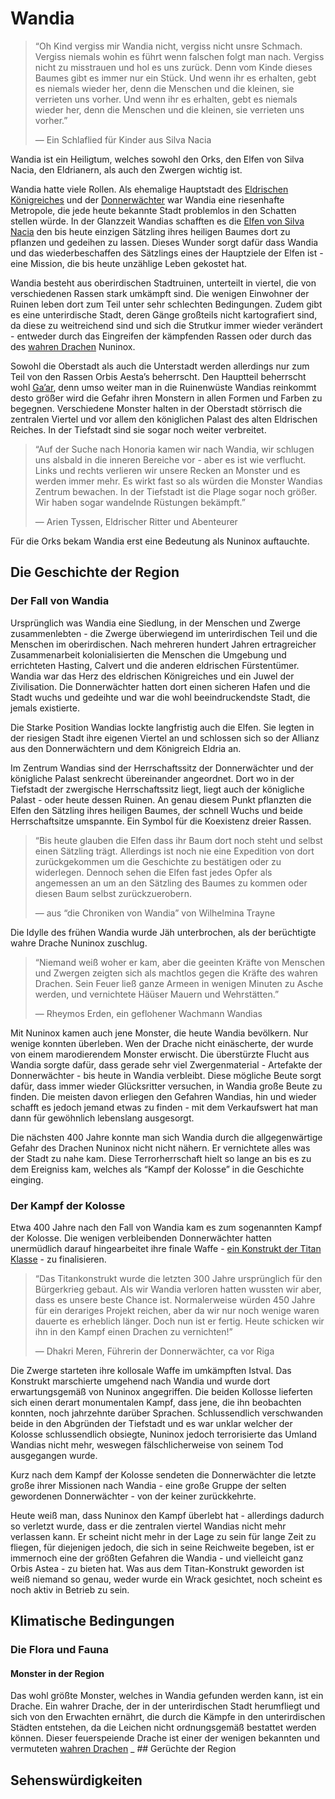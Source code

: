 # Wandia {#Wandia}

> "Oh Kind vergiss mir Wandia nicht, vergiss nicht unsre Schmach. Vergiss niemals wohin es führt wenn falschen folgt man nach. Vergiss nicht zu misstrauen und hol es uns zurück. Denn vom Kinde dieses Baumes gibt es immer nur ein Stück. Und wenn ihr es erhalten, gebt es niemals wieder her, denn die Menschen und die kleinen, sie verrieten uns vorher. Und wenn ihr es erhalten, gebt es niemals wieder her, denn die Menschen und die kleinen, sie verrieten uns vorher."
>
> --- Ein Schlaflied für Kinder aus Silva Nacia

Wandia ist ein Heiligtum, welches sowohl den Orks, den Elfen von Silva Nacia, den Eldrianern, als auch den Zwergen wichtig ist. 

Wandia hatte viele Rollen. Als ehemalige Hauptstadt des <font color="green">[Eldrischen Königreiches](#Eldria)</font> und der <font color="green">[Donnerwächter](#Donnerwächter)</font> war Wandia eine riesenhafte Metropole, die jede heute bekannte Stadt problemlos in den Schatten stellen würde. 
In der Glanzzeit Wandias schafften es die <font color="green">[Elfen von Silva Nacia](#SilvaNacia)</font> den bis heute einzigen Sätzling ihres heiligen Baumes dort zu pflanzen und gedeihen zu lassen. Dieses Wunder sorgt dafür dass Wandia und das wiederbeschaffen des Sätzlings eines der Hauptziele der Elfen ist - eine Mission, die bis heute unzählige Leben gekostet hat.

Wandia besteht aus oberirdischen Stadtruinen, unterteilt in viertel, die von verschiedenen Rassen stark umkämpft sind. Die wenigen Einwohner der Ruinen leben dort zum Teil unter sehr schlechten Bedingungen.
Zudem gibt es eine unterirdische Stadt, deren Gänge großteils nicht kartografiert sind, da diese zu weitreichend sind und sich die Strutkur immer wieder verändert - entweder durch das Eingreifen der kämpfenden Rassen oder durch das des <font color="green">[wahren Drachen](#WahrerDrache)</font> Nuninox.

Sowohl die Oberstadt als auch die Unterstadt werden allerdings nur zum Teil von den Rassen Orbis Aesta's beherrscht. Den Hauptteil beherrscht wohl <font color="green">[Ga'ar](#Ga'ar)</font>, denn umso weiter man in die Ruinenwüste Wandias reinkommt desto größer wird die Gefahr ihren Monstern in allen Formen und Farben zu begegnen. Verschiedene Monster halten in der Oberstadt störrisch die zentralen Viertel und vor allem den königlichen Palast des alten Eldrischen Reiches. In der Tiefstadt sind sie sogar noch weiter verbreitet.

> "Auf der Suche nach Honoria kamen wir nach Wandia, wir schlugen uns alsbald in die inneren Bereiche vor - aber es ist wie verflucht. Links und rechts verlieren wir unsere Recken an Monster und es werden immer mehr. Es wirkt fast so als würden die Monster Wandias Zentrum bewachen. In der Tiefstadt ist die Plage sogar noch größer. Wir haben sogar wandelnde Rüstungen bekämpft."
>
> --- Arien Tyssen, Eldrischer Ritter und Abenteurer

Für die Orks bekam Wandia erst eine Bedeutung als Nuninox auftauchte.

## Die Geschichte der Region

### Der Fall von Wandia

Ursprünglich was Wandia eine Siedlung, in der Menschen und Zwerge zusammenlebten - die Zwerge überwiegend im unterirdischen Teil und die Menschen im oberirdischen. Nach mehreren hundert Jahren ertragreicher Zusammenarbeit kolonialisierten die Menschen die Umgebung und errichteten Hasting, Calvert und die anderen eldrischen Fürstentümer. 
Wandia war das Herz des eldrischen Königreiches und ein Juwel der Zivilisation. Die Donnerwächter hatten dort einen sicheren Hafen und die Stadt wuchs und gedeihte und war die wohl beeindruckendste Stadt, die jemals existierte. 

Die Starke Position Wandias lockte langfristig auch die Elfen. Sie legten in der riesigen Stadt ihre eigenen Viertel an und schlossen sich so der Allianz aus den Donnerwächtern und dem Königreich Eldria an.

Im Zentrum Wandias sind der Herrschaftssitz der Donnerwächter und der königliche Palast senkrecht übereinander angeordnet. Dort wo in der Tiefstadt der zwergische Herrschaftssitz liegt, liegt auch der königliche Palast - oder heute dessen Ruinen. An genau diesem Punkt pflanzten die Elfen den Sätzling ihres heiligen Baumes, der schnell Wuchs und beide Herrschaftsitze umspannte. Ein Symbol für die Koexistenz dreier Rassen. 

> "Bis heute glauben die Elfen dass ihr Baum dort noch steht und selbst einen Sätzling trägt. Allerdings ist noch nie eine Expedition von dort zurückgekommen um die Geschichte zu bestätigen oder zu widerlegen. Dennoch sehen die Elfen fast jedes Opfer als angemessen an um an den Sätzling des Baumes zu kommen oder diesen Baum selbst zurückzuerobern.
>
> --- aus "die Chroniken von Wandia" von Wilhelmina Trayne

Die Idylle des frühen Wandia wurde Jäh unterbrochen, als der berüchtigte wahre Drache Nuninox zuschlug. 

> "Niemand weiß woher er kam, aber die geeinten Kräfte von Menschen und Zwergen zeigten sich als machtlos gegen die Kräfte des wahren Drachen. Sein Feuer ließ ganze Armeen in wenigen Minuten zu Asche werden, und vernichtete Häüser Mauern und Wehrstätten."
>
> --- Rheymos Erden, ein geflohener Wachmann Wandias

Mit Nuninox kamen auch jene Monster, die heute Wandia bevölkern. Nur wenige konnten überleben. Wen der Drache nicht einäscherte, der wurde von einem marodierendem Monster erwischt. 
Die überstürzte Flucht aus Wandia sorgte dafür, dass gerade sehr viel Zwergenmaterial - Artefakte der Donnerwächter - bis heute in Wandia verbleibt. Diese mögliche Beute sorgt dafür, dass immer wieder Glücksritter versuchen, in Wandia große Beute zu finden. Die meisten davon erliegen den Gefahren Wandias, hin und wieder schafft es jedoch jemand etwas zu finden - mit dem Verkaufswert hat man dann für gewöhnlich lebenslang ausgesorgt.

Die nächsten 400 Jahre konnte man sich Wandia durch die allgegenwärtige Gefahr des Drachen Nuninox nicht nicht nähern. Er vernichtete alles was der Stadt zu nahe kam. Diese Terrorherrschaft hielt so lange an bis es zu dem Ereigniss kam, welches als "Kampf der Kolosse" in die Geschichte einging.

### Der Kampf der Kolosse

Etwa 400 Jahre nach den Fall von Wandia kam es zum sogenannten Kampf der Kolosse. Die wenigen verbleibenden Donnerwächter hatten unermüdlich darauf hingearbeitet ihre finale Waffe - <font color="green">[ein Konstrukt der Titan Klasse](#fehlt)</font> - zu finalisieren.

> "Das Titankonstrukt wurde die letzten 300 Jahre ursprünglich für den Bürgerkrieg gebaut. Als wir Wandia verloren hatten wussten wir aber, dass es unsere beste Chance ist. Normalerweise würden 450 Jahre für ein derariges Projekt reichen, aber da wir nur noch wenige waren dauerte es erheblich länger. Doch nun ist er fertig. Heute schicken wir ihn in den Kampf einen Drachen zu vernichten!"
>
> --- Dhakri Meren, Führerin der Donnerwächter, ca vor Riga

Die Zwerge starteten ihre kollosale Waffe im umkämpften Istval. Das Konstrukt marschierte umgehend nach Wandia und wurde dort erwartungsgemäß von Nuninox angegriffen. Die beiden Kollosse lieferten sich einen derart monumentalen Kampf, dass jene, die ihn beobachten konnten, noch jahrzehnte darüber Sprachen. Schlussendlich verschwanden beide in den Abgründen der Tiefstadt und es war unklar welcher der Kolosse schlussendlich obsiegte, Nuninox jedoch terrorisierte das Umland Wandias nicht mehr, weswegen fälschlicherweise von seinem Tod ausgegangen wurde. 

Kurz nach dem Kampf der Kolosse sendeten die Donnerwächter die letzte große ihrer Missionen nach Wandia - eine große Gruppe der selten gewordenen Donnerwächter - von der keiner zurückkehrte.

Heute weiß man, dass Nuninox den Kampf überlebt hat - allerdings dadurch so verletzt wurde, dass er die zentralen viertel Wandias nicht mehr verlassen kann. Er scheint nicht mehr in der Lage zu sein für lange Zeit zu fliegen, für diejenigen jedoch, die sich in seine Reichweite begeben, ist er immernoch eine der größten Gefahren die Wandia - und vielleicht ganz Orbis Astea - zu bieten hat.
Was aus dem Titan-Konstrukt geworden ist weiß niemand so genau, weder wurde ein Wrack gesichtet, noch scheint es noch aktiv in Betrieb zu sein.

## Klimatische Bedingungen

### Die Flora und Fauna

#### Monster in der Region

Das wohl größte Monster, welches in Wandia gefunden werden kann, ist ein Drache. Ein wahrer Drache, der in der unterirdischen Stadt herumfliegt und sich von den Erwachten ernährt, die durch die Kämpfe in den unterirdischen Städten entstehen, da die Leichen nicht ordnungsgemäß bestattet werden können. 
Dieser feuerspeiende Drache ist einer der wenigen bekannten und vermuteten <font color="green">[wahren Drachen](#WahrerDrache)</font>
_
## Gerüchte der Region

## Sehenswürdigkeiten

